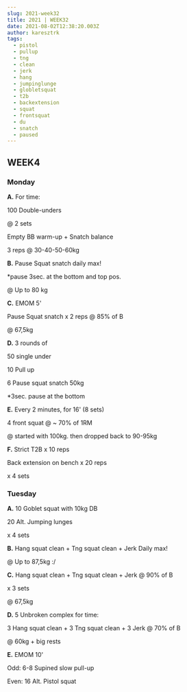 ```yaml
---
slug: 2021-week32
title: 2021 | WEEK32
date: 2021-08-02T12:38:20.003Z
author: karesztrk
tags:
  - pistol
  - pullup
  - tng
  - clean
  - jerk
  - hang
  - jumpinglunge
  - globletsquat
  - t2b
  - backextension
  - squat
  - frontsquat
  - du
  - snatch
  - paused
---
```

## WEEK4

### Monday

**A.** For time:

100 Double-unders 

@ 2 sets

Empty BB warm-up + Snatch balance

3 reps @ 30-40-50-60kg

**B.** Pause Squat snatch daily max!

\*pause 3sec. at the bottom and top pos.

@ Up to 80 kg

**C.** EMOM 5'

Pause Squat snatch x 2 reps @ 85% of B

@ 67,5kg

**D.** 3 rounds of

50 single under

10 Pull up

6 Pause squat snatch 50kg

\*3sec. pause at the bottom

**E.** Every 2 minutes, for 16' (8 sets)

4 front squat @ ~ 70% of 1RM

@ started with 100kg. then dropped back to 90-95kg

**F.** Strict T2B x 10 reps

Back extension on bench x 20 reps

x 4 sets

### Tuesday

**A.** 10 Goblet squat with 10kg DB

20 Alt. Jumping lunges

x 4 sets

**B.** Hang squat clean + Tng squat clean + Jerk Daily max!

@ Up to 87,5kg :/

**C.** Hang squat clean + Tng squat clean + Jerk @ 90% of B

x 3 sets

@ 67,5kg

**D.** 5 Unbroken complex for time:

3 Hang squat clean + 3 Tng squat clean + 3 Jerk @ 70% of B

@ 60kg + big rests

**E.** EMOM 10'

Odd: 6-8 Supined slow pull-up

Even: 16 Alt. Pistol squat